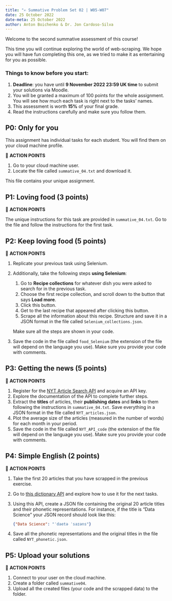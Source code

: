```yaml
---
title: "✍️ Summative Problem Set 02 | W05-W07"
date: 25 October 2022
date-meta: 25 October 2022
author: Anton Boichenko & Dr. Jon Cardoso-Silva
---
```


Welcome to the second summative assessment of this course! 

This time you will continue exploring the world of web-scraping. We hope you will have fun completing this one, as we tried to make it as entertaining for you as possible. 

### Things to know before you start:  

1. **Deadline**: you have until **9 November 2022 23:59 UK time** to submit your solutions via  Moodle.
2. You will be granted a maximum of 100 points for the whole assignment. You will see how much each task is right next to the tasks' names. 
3. This assessment is worth **15%** of your final grade.
3. Read the instructions carefully and make sure you follow them.

## P0: Only for you 

This assignment has individual tasks for each student. You will find them on your cloud machine profile.

🎯 **ACTION POINTS**

1. Go to your cloud machine user.
2. Locate the file called `summative_04.txt` and download it.

This file contains your unique assignment. 

## P1: Loving food (3 points)

🎯 **ACTION POINTS**

The unique instructions for this task are provided in `summative_04.txt`. Go to the file and follow the instructions for the first task. 

## P2: Keep loving food (5 points)

🎯 **ACTION POINTS**

1. Replicate your previous task using Selenium.
2. Additionally, take the following steps **using Selenium**:

    1. Go to **Recipe collections** for whatever dish you were asked to search for in the previous task.
    2. Choose the first recipe collection, and scroll down to the button that says **Load more**.
    3. Click this button.
    4. Get to the last recipe that appeared after clicking this button. 
    5. Scrape all the information about this recipe. Structure and save it in a JSON format in the file called `Selenium_collections.json`. 

    Make sure all the steps are shown in your code. 

3. Save the code in the file called `food_Selenium` (the extension of the file will depend on the language you use). Make sure you provide your code with comments. 

## P3: Getting the news (5 points)

🎯 **ACTION POINTS**

1. Register for the [NYT Article Search API](https://developer.nytimes.com/docs/articlesearch-product/1/overview) and acquire an API key.
2. Explore the documentation of the API to complete further steps.
3. Extract the **titles** of articles, their **publishing dates** and **links** to them following the instructions in `summative_04.txt`. Save everything in a JSON format in the file called `NYT_articles.json`.  
4. Plot the average size of the articles (measured in the number of words) for each month in your period. 
5. Save the code in the file called `NYT_API_code` (the extension of the file will depend on the language you use). Make sure you provide your code with comments. 

## P4: Simple English (2 points)

🎯 **ACTION POINTS**

1. Take the first 20 articles that you have scrapped in the previous exercise. 
2. Go to [this dictionary API](https://dictionaryapi.dev/) and explore how to use it for the next tasks. 
3. Using this API, create a JSON file containing the original 20 article titles and their phonetic representations. For instance, if the title is "Data Science" your JSON record should look like this:

    ```json
    {"Data Science": "ˈdaetə ˈsaɪəns"}
    ```

4. Save all the phonetic representations and the original titles in the file called `NYT_phonetic.json`.

## P5: Upload your solutions 

🎯 **ACTION POINTS**

1. Connect to your user on the cloud machine.
2. Create a folder called `summative04`.
3. Upload all the created files (your code and the scrapped data) to the folder.